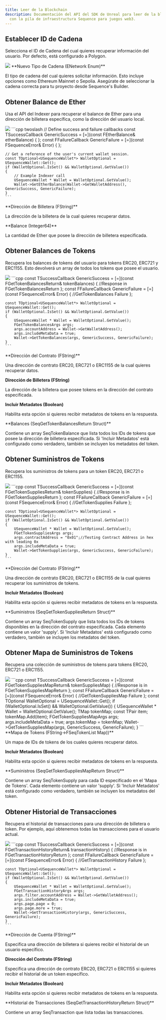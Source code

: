 ```yaml
---
title: Leer de la Blockchain
description: Documentación del API del SDK de Unreal para leer de la blockchain
  con la pila de infraestructura Sequence para juegos web3.
---
```


## Establecer ID de Cadena

Selecciona el ID de Cadena del cual quieres recuperar información del usuario. Por defecto, está configurado a Polygon.

<Tabs>
  <Tab title="Blueprint">
    <Frame caption="Set Chain Id">
      <img src="/images/unreal/set_chain_id.png" />
    </Frame>
  </Tab>
</Tabs>

<Accordion title="Parameters">
  **Nuevo Tipo de Cadena (ENetwork Enum)**

  El tipo de cadena del cual quieres solicitar información. Esto incluye opciones como Ethereum Mainnet o Sepolia. Asegúrate de seleccionar la cadena correcta para tu proyecto desde Sequence's Builder.
</Accordion>

## Obtener Balance de Ether

Usa el API del Indexer para recuperar el balance de Ether para una dirección de billetera específica, como la dirección del usuario local.

<Tabs>
  <Tab title="Blueprint">
    <Frame caption="Get Ether Balance">
      <img src="/images/unreal/get_ether_balance.png" />
    </Frame>
  </Tab>

  <Tab title="C++">
    ```cpp twoslash
    // Define success and failure callbacks
    const TSuccessCallback<FEtherBalance> GenericSuccess = [=](const FEtherBalance& etherBalance) { };
    const FFailureCallback GenericFailure = [=](const FSequenceError& Error) { };

    // Get a reference of the user's current wallet session.
    const TOptional<USequenceWallet*> WalletOptional = USequenceWallet::Get();
    if (WalletOptional.IsSet() && WalletOptional.GetValue())
    {
        // Example Indexer call
        USequenceWallet * Wallet = WalletOptional.GetValue();
        Wallet->GetEtherBalance(Wallet->GetWalletAddress(), GenericSuccess, GenericFailure);
    }
    ```
  </Tab>
</Tabs>

<Accordion title="Parameters">
  **Dirección de Billetera (FString)**

  La dirección de la billetera de la cual quieres recuperar datos.
</Accordion>

<Accordion title="Return Types">
  **Balance (Integer64)**

  La cantidad de Ether que posee la dirección de billetera especificada.
</Accordion>

## Obtener Balances de Tokens

Recupera los balances de tokens del usuario para tokens ERC20, ERC721 y ERC1155. Esto devolverá un array de todos los tokens
que posee el usuario.

<Tabs>
  <Tab title="Blueprint">
    <Frame caption="Get Token Balances">
      <img src="/images/unreal/get_token_balances.png" />
    </Frame>
  </Tab>

  <Tab title="C++">
    ```cpp
    const TSuccessCallback<FGetTokenBalancesReturn> GenericSuccess = [=](const FGetTokenBalancesReturn& tokenBalances)
    {
        //Response in FGetTokenBalancesReturn
    };
    const FFailureCallback GenericFailure = [=](const FSequenceError& Error)
    {
        //GetTokenBalances Failure
    };

    const TOptional<USequenceWallet*> WalletOptional = USequenceWallet::Get();
    if (WalletOptional.IsSet() && WalletOptional.GetValue())
    {
        USequenceWallet * Wallet = WalletOptional.GetValue();
        FGetTokenBalancesArgs args;
        args.accountAddress = Wallet->GetWalletAddress();
        args.includeMetaData = true;
        Wallet->GetTokenBalances(args, GenericSuccess, GenericFailure);
    }
    ```
  </Tab>
</Tabs>

<Accordion title="Parameters">
  **Dirección del Contrato (FString)**

  Una dirección de contrato ERC20, ERC721 o ERC1155 de la cual quieres recuperar datos.

  **Dirección de Billetera (FString)**

  La dirección de la billetera que posee tokens en la dirección del contrato especificada.

  **Incluir Metadatos (Boolean)**

  Habilita esta opción si quieres recibir metadatos de tokens en la respuesta.
</Accordion>

<Accordion title="Return Types">
  **Balances (SeqGetTokenBalancesReturn Struct)**

  Contiene un array SeqTokenBalance que lista todos los IDs de tokens que posee la dirección de billetera especificada. Si 'Incluir Metadatos' está configurado como verdadero, también se incluyen los metadatos del token.
</Accordion>

## Obtener Suministros de Tokens

Recupera los suministros de tokens para un token ERC20, ERC721 o ERC1155.

<Tabs>
  <Tab title="Blueprint">
    <Frame caption="Get Token Supplies">
      <img src="/images/unreal/get_token_supplies.png" />
    </Frame>
  </Tab>

  <Tab title="C++">
    ```cpp
    const TSuccessCallback<FGetTokenSuppliesReturn> GenericSuccess = [=](const FGetTokenSuppliesReturn& tokenSupplies)
    {
        //Response is in FGetTokenSuppliesReturn
    };
    const FFailureCallback GenericFailure = [=](const FSequenceError& Error)
    {
        //GetTokenSupplies Failure
    };

    const TOptional<USequenceWallet*> WalletOptional = USequenceWallet::Get();
    if (WalletOptional.IsSet() && WalletOptional.GetValue())
    {
        USequenceWallet * Wallet = WalletOptional.GetValue();
        FGetTokenSuppliesArgs args;
        args.contractAddress = "0x01";//Testing Contract Address in hex with leading 0x
        args.includeMetaData = true;
        Wallet->GetTokenSupplies(args, GenericSuccess, GenericFailure);
    }
    ```
  </Tab>
</Tabs>

<Accordion title="Parameters">
  **Dirección del Contrato (FString)**

  Una dirección de contrato ERC20, ERC721 o ERC1155 de la cual quieres recuperar los suministros de tokens.

  **Incluir Metadatos (Boolean)**

  Habilita esta opción si quieres recibir metadatos de tokens en la respuesta.
</Accordion>

<Accordion title="Return Types">
  **Suministros (SeqGetTokenSuppliesReturn Struct)**

  Contiene un array SeqTokenSupply que lista todos los IDs de tokens disponibles en la dirección del contrato especificada. Cada elemento contiene un valor 'supply'. Si 'Incluir Metadatos' está configurado como verdadero, también se incluyen los metadatos del token.
</Accordion>

## Obtener Mapa de Suministros de Tokens

Recupera una colección de suministros de tokens para tokens ERC20, ERC721 o ERC1155.

<Tabs>
  <Tab title="Blueprint">
    <Frame caption="Get Token Supplies Map">
      <img src="/images/unreal/get_token_supplies_map.png" />
    </Frame>
  </Tab>

  <Tab title="C++">
    ```cpp
    const TSuccessCallback<FGetTokenSuppliesMapReturn> GenericSuccess = [=](const FGetTokenSuppliesMapReturn& tokenSuppliesMap)
    {
        //Response is in FGetTokenSuppliesMapReturn
    };
    const FFailureCallback GenericFailure = [=](const FSequenceError& Error)
    {
        //GetTokenSuppliesMap Failure
    };
    const TOptional<USequenceWallet*> WalletOptional = USequenceWallet::Get();
    if (WalletOptional.IsSet() && WalletOptional.GetValue())
    {
        USequenceWallet * Wallet = WalletOptional.GetValue();
        TMap<FString, FTokenList> tokenMap;
        const TPair<FString,FTokenList> item;
        tokenMap.Add(item);
        FGetTokenSuppliesMapArgs args;
        args.includeMetaData = true;
        args.tokenMap = tokenMap;
        Wallet->GetTokenSuppliesMap(args, GenericSuccess, GenericFailure);
    }
    ```
  </Tab>
</Tabs>

<Accordion title="Parameters">
  **Mapa de Tokens (FString->FSeqTokenList Map))**

  Un mapa de IDs de tokens de los cuales quieres recuperar datos.

  **Incluir Metadatos (Boolean)**

  Habilita esta opción si quieres recibir metadatos de tokens en la respuesta.
</Accordion>

<Accordion title="Return Types">
  **Suministros (SeqGetTokenSuppliesMapReturn Struct)**

  Contiene un array SeqTokenSupply para cada ID especificado en el 'Mapa de Tokens'. Cada elemento contiene un valor 'supply'. Si 'Incluir Metadatos' está configurado como verdadero, también se incluyen los metadatos del token.
</Accordion>

## Obtener Historial de Transacciones

Recupera el historial de transacciones para una dirección de billetera o token.
Por ejemplo, aquí obtenemos todas las transacciones para el usuario actual.

<Tabs>
  <Tab title="Blueprint">
    <Frame caption="Get Transaction History">
      <img src="/images/unreal/get_transaction_history.png" />
    </Frame>
  </Tab>

  <Tab title="C++">
    ```cpp
    const TSuccessCallback<FGetTransactionHistoryReturn> GenericSuccess = [=](const FGetTransactionHistoryReturn& transactionHistory)
    {
        //Response is in FGetTransactionHistoryReturn
    };
    const FFailureCallback GenericFailure = [=](const FSequenceError& Error)
    {
        //GetTransactionHistory Failure
    };

    const TOptional<USequenceWallet*> WalletOptional = USequenceWallet::Get();
    if (WalletOptional.IsSet() && WalletOptional.GetValue())
    {
        USequenceWallet * Wallet = WalletOptional.GetValue();
        FGetTransactionHistoryArgs args;
        args.filter.accountAddress = Wallet->GetWalletAddress();
        args.includeMetaData = true;
        args.page.page = 0;
        args.page.more = true;
        Wallet->GetTransactionHistory(args, GenericSuccess, GenericFailure);
    }
    ```
  </Tab>
</Tabs>

<Accordion title="Parameters">
  **Dirección de Cuenta (FString)**

  Especifica una dirección de billetera si quieres recibir el historial de un usuario específico.

  **Dirección del Contrato (FString)**

  Especifica una dirección de contrato ERC20, ERC721 o ERC1155 si quieres recibir el historial de un token específico.

  **Incluir Metadatos (Boolean)**

  Habilita esta opción si quieres recibir metadatos de tokens en la respuesta.
</Accordion>

<Accordion title="Return Types">
  **Historial de Transacciones (SeqGetTransactionHistoryReturn Struct)**

  Contiene un array SeqTransaction que lista todas las transacciones.
</Accordion>
